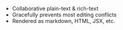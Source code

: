 - Collaborative plain-text & rich-text
- Gracefully prevents most editing conflicts
- Rendered as markdown, HTML, JSX, etc.